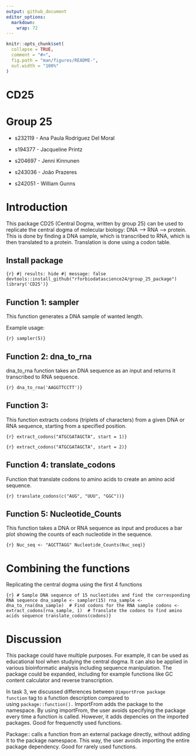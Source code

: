 ```yaml
---
output: github_document
editor_options: 
  markdown: 
    wrap: 72
---
```


<!-- README.md is generated from README.Rmd. Please edit that file -->

```r
knitr::opts_chunk$set(
  collapse = TRUE,
  comment = "#>",
  fig.path = "man/figures/README-",
  out.width = "100%"
)
```

# CD25
# Group 25

-   s232119 - Ana Paula Rodríguez Del Moral

-   s194377 - Jacqueline Printz

-   s204697 - Jenni Kinnunen

-   s243036 - João Prazeres

-   s242051 - William Gunns

# Introduction

This package CD25 (Central Dogma, written by group 25) can be used to
replicate the central dogma of molecular biology: DNA –\> RNA –\>
protein. This is done by finding a DNA sample, which is transcribed to
RNA, which is then translated to a protein. Translation is done using a
codon table.

## Install package

```{r} #| results: hide #| message: false devtools::install_github("rforbiodatascience24/group_25_package") library('CD25')}
```

## Function 1: sampler

This function generates a DNA sample of wanted length.

Example usage:

```{r} sampler(5)}
```

## Function 2: dna_to_rna

dna_to_rna function takes an DNA sequence as an input and returns it
transcribed to RNA sequence.

```{r} dna_to_rna('AAGGTTCCTT')}
```

## Function 3:

This function extracts codons (triplets of characters) from a given DNA
or RNA sequence, starting from a specified position.

```{r} extract_codons("ATGCGATAGCTA", start = 1)}
```

```{r} extract_codons("ATGCGATAGCTA", start = 2)}
```

## Function 4: translate_codons

Function that translate codons to amino acids to create an amino acid
sequence.

```{r} translate_codons(c("AUG", "UUU", "GGC"))}
```

## Function 5: Nucleotide_Counts

This function takes a DNA or RNA sequence as input and produces a bar
plot showing the counts of each nucleotide in the sequence.

```{r} Nuc_seq <- "AGCTTAGG" Nucleotide_Counts(Nuc_seq)}
```

# Combining the functions

Replicating the central dogma using the first 4 functions

```{r} # Sample DNA sequence of 15 nucleotides and find the corresponding RNA sequence dna_sample <- sampler(15) rna_sample <- dna_to_rna(dna_sample)  # Find codons for the RNA sample codons <- extract_codons(rna_sample, 1)  # Translate the codons to find amino acids sequence translate_codons(codons)}
```

# Discussion

This package could have multiple purposes. For example, it can be used
as educational tool when studying the central dogma. It can also be
applied in various bioinformatic analysis including sequence
manipulation. The package could be expanded, including for example
functions like GC content calculator and reverse transcription.

In task 3, we discussed differences between
`@importFrom package function` tag to a function description compared to
using `package::function().` ImportFrom adds the package to the
namespace. By using importFrom, the user avoids specifying the package
every time a function is called. However, it adds depencies on the
imported packages. Good for frequenctly used functions.

Package:: calls a function from an external package directly, without
adding it to the package namespace. This way, the user avoids importing
the entire package dependency. Good for rarely used functions.

